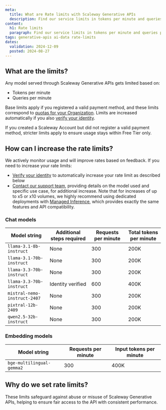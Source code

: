 ```yaml
---
meta:
  title: What are Rate limits with Scaleway Generative APIs
  description: Find our service limits in tokens per minute and queries per minute
content:
  h1: Rate limits
  paragraph: Find our service limits in tokens per minute and queries per minute
tags: generative-apis ai-data rate-limits
dates:
  validation: 2024-12-09
  posted: 2024-08-27
---
```


## What are the limits?

Any model served through Scaleway Generative APIs gets limited based on:
- Tokens per minute
- Queries per minute

Base limits apply if you registered a valid payment method, and these limits correspond to [quotas for your Organization](/organizations-and-projects/additional-content/organization-quotas/). Limits are increased automatically if you also [verify your identity](/account/how-to/verify-identity/). 

<Message type="tip">
If you created a Scaleway Account but did not register a valid payment method, stricter limits apply to ensure usage stays within Free Tier only.
</Message>

## How can I increase the rate limits?

We actively monitor usage and will improve rates based on feedback.
If you need to increase your rate limits:
- [Verify your identity](/account/how-to/verify-identity/) to automatically increase your rate limit as described below
- [Contact our support team](https://console.scaleway.com/support/create), providing details on the model used and specific use case, for additional increase.
Note that for increases of up to x5 or x10 volumes, we highly recommend using dedicated deployments with [Managed Inference](https://console.scaleway.com/inference/deployments), which provides exactly the same features and API compatibility.

### Chat models

| Model string | Additional steps required | Requests per minute | Total tokens per minute |
|-----------------|-----------------|-----------------|-----------------|
| `llama-3.1-8b-instruct` | None | 300 | 200K |
| `llama-3.1-70b-instruct` | None | 300 | 200K |
| `llama-3.3-70b-instruct` | None | 300 | 200K |
| `llama-3.3-70b-instruct` | Identity verified | 600 | 400K |
| `mistral-nemo-instruct-2407`| None | 300 | 200K |
| `pixtral-12b-2409`| None | 300 | 200K |
| `qwen2.5-32b-instruct`| None | 300 | 200K |

### Embedding models 

| Model string | Requests per minute | Input tokens per minute |
|-----------------|-----------------|-----------------|
| `bge-multilingual-gemma2` | 300 | 400K |

## Why do we set rate limits?

These limits safeguard against abuse or misuse of Scaleway Generative APIs, helping to ensure fair access to the API with consistent performance.
